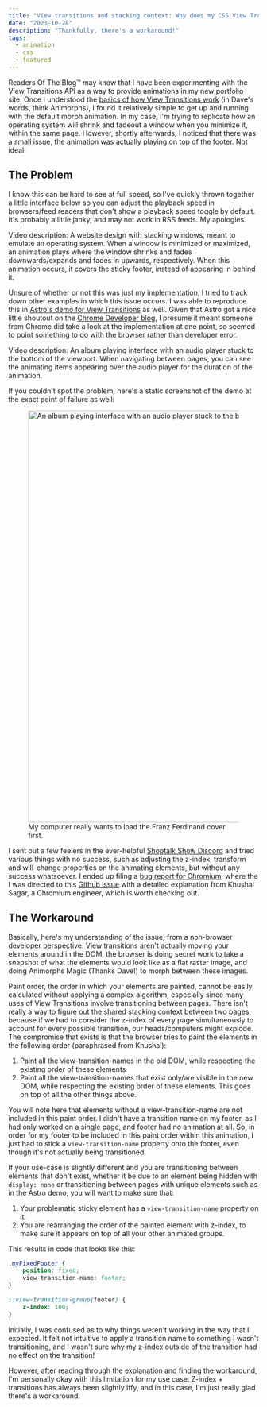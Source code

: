 ---
title: "View transitions and stacking context: Why does my CSS View Transition ignore z-index?"
date: "2023-10-28"
description: "Thankfully, there's a workaround!"
tags:
  - animation
  - css
  - featured
---


Readers Of The Blog™ may know that I have been experimenting with the View Transitions API as a way to provide animations in my new portfolio site. Once I understood the [basics of how View Transitions work](https://daverupert.com/2023/05/getting-started-view-transitions/) (in Dave's words, think Animorphs), I found it relatively simple to get up and running with the default morph animation. In my case, I'm trying to replicate how an operating system will shrink and fadeout a window when you minimize it, within the same page. However, shortly afterwards, I noticed that there was a small issue, the animation was actually playing on top of the footer. Not ideal!

## The Problem

I know this can be hard to see at full speed, so I've quickly thrown together a little interface below so you can adjust the playback speed in browsers/feed readers that don't show a playback speed toggle by default. It's probably a little janky, and may not work in RSS feeds. My apologies.

<VideoPlayback
	aspectRatio="372 / 664"
	source="https://res.cloudinary.com/nicchan/video/upload/v1698457267/view-transitions.mp4">
	Video description: A website design with stacking windows, meant to emulate an
	operating system. When a window is minimized or maximized, an animation plays
	where the window shrinks and fades downwards/expands and fades in upwards,
	respectively. When this animation occurs, it covers the sticky footer, instead
	of appearing in behind it.
</VideoPlayback>

Unsure of whether or not this was just my implementation, I tried to track down other examples in which this issue occurs. I was able to reproduce this in [Astro's demo for View Transitions](https://astro-records.pages.dev/) as well. Given that Astro got a nice little shoutout on the [Chrome Developer blog](https://developer.chrome.com/blog/astro-view-transitions/), I presume it meant someone from Chrome did take a look at the implementation at one point, so seemed to point something to do with the browser rather than developer error.

<VideoPlayback
	aspectRatio="1090 / 830;"
	source="https://res.cloudinary.com/nicchan/video/upload/v1698457267/view-transitions-3.mp4">
	Video description: An album playing interface with an audio player stuck to
	the bottom of the viewport. When navigating between pages, you can see the
	animating items appearing over the audio player for the duration of the
	animation.
</VideoPlayback>

If you couldn't spot the problem, here's a static screenshot of the demo at the exact point of failure as well:

<figure>
	<Image
		src="https://res.cloudinary.com/nicchan/image/upload/v1698457282/56.png"
		width="1090"
		height="830"
		alt="An album playing interface with an audio player stuck to the bottom of the viewport. There is a Franz Ferdinand cover overlaying part of the audio player."
	/>
	<figcaption>
		My computer really wants to load the Franz Ferdinand cover first.
	</figcaption>
</figure>

I sent out a few feelers in the ever-helpful [Shoptalk Show Discord](https://shoptalkshow.com/) and tried various things with no success, such as adjusting the z-index, transform and will-change properties on the animating elements, but without any success whatsoever. I ended up filing a [bug report for Chromium](https://bugs.chromium.org/p/chromium/issues/detail?id=1496143), where the I was directed to this [Github issue](https://github.com/w3c/csswg-drafts/issues/8941) with a detailed explanation from Khushal Sagar, a Chromium engineer, which is worth checking out.

## The Workaround

Basically, here's my understanding of the issue, from a non-browser developer perspective. View transitions aren't actually moving your elements around in the DOM, the browser is doing secret work to take a snapshot of what the elements would look like as a flat raster image, and doing Animorphs Magic (Thanks Dave!) to morph between these images.

Paint order, the order in which your elements are painted, cannot be easily calculated without applying a complex algorithm, especially since many uses of View Transitions involve transitioning between pages. There isn't really a way to figure out the shared stacking context between two pages, because if we had to consider the z-index of every page simultaneously to account for every possible transition, our heads/computers might explode. The compromise that exists is that the browser tries to paint the elements in the following order (paraphrased from Khushal):

1. Paint all the view-transition-names in the old DOM, while respecting the existing order of these elements
2. Paint all the view-transition-names that exist only/are visible in the new DOM, while respecting the existing order of these elements. This goes on top of all the other things above.

You will note here that elements without a view-transition-name are not included in this paint order. I didn't have a transition name on my footer, as I had only worked on a single page, and footer had no animation at all. So, in order for my footer to be included in this paint order within this animation, I just had to stick a `view-transition-name` property onto the footer, even though it's not actually being transitioned.

If your use-case is slightly different and you are transitioning between elements that don't exist, whether it be due to an element being hidden with `display: none` or transitioning between pages with unique elements such as in the Astro demo, you will want to make sure that:

1. Your problematic sticky element has a `view-transition-name` property on it.
2. You are rearranging the order of the painted element with z-index, to make sure it appears on top of all your other animated groups.

This results in code that looks like this:

```css
.myFixedFooter {
	position: fixed;
	view-transition-name: footer;
}
```

```css
::view-transition-group(footer) {
	z-index: 100;
}
```

Initially, I was confused as to why things weren't working in the way that I expected. It felt not intuitive to apply a transition name to something I wasn't transitioning, and I wasn't sure why my z-index outside of the transition had no effect on the transition!

However, after reading through the explanation and finding the workaround, I'm personally okay with this limitation for my use case. Z-index + transitions has always been slightly iffy, and in this case, I'm just really glad there's a workaround.
